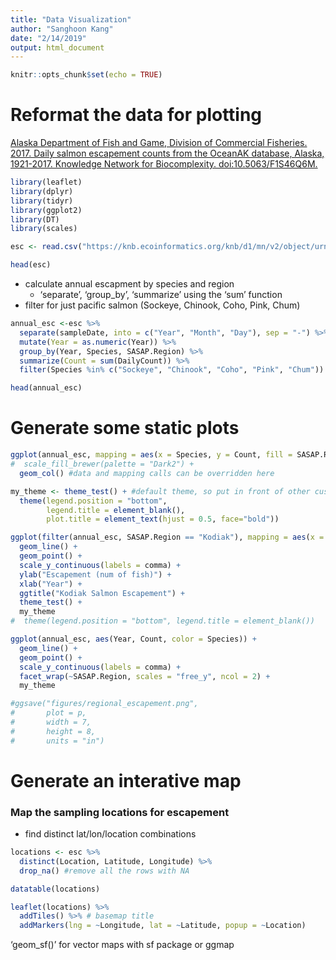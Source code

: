 ```yaml
---
title: "Data Visualization"
author: "Sanghoon Kang"
date: "2/14/2019"
output: html_document
---
```


```r
knitr::opts_chunk$set(echo = TRUE)
```

# Reformat the data for plotting

[Alaska Department of Fish and Game, Division of Commercial Fisheries. 2017. Daily salmon escapement counts from the OceanAK database, Alaska, 1921-2017. Knowledge Network for Biocomplexity. doi:10.5063/F1S46Q6M.](https://knb.ecoinformatics.org/view/doi:10.5063/F1S46Q6M)

```r
library(leaflet)
library(dplyr)
library(tidyr)
library(ggplot2)
library(DT)
library(scales)
```


```r
esc <- read.csv("https://knb.ecoinformatics.org/knb/d1/mn/v2/object/urn%3Auuid%3Af119a05b-bbe7-4aea-93c6-85434dcb1c5e", stringsAsFactors = F)

head(esc)
```

* calculate annual escapment by species and region
    + 'separate', 'group_by', 'summarize' using the 'sum' function
* filter for just pacific salmon (Sockeye, Chinook, Coho, Pink, Chum)

```r
annual_esc <-esc %>% 
  separate(sampleDate, into = c("Year", "Month", "Day"), sep = "-") %>% 
  mutate(Year = as.numeric(Year)) %>% 
  group_by(Year, Species, SASAP.Region) %>% 
  summarize(Count = sum(DailyCount)) %>% 
  filter(Species %in% c("Sockeye", "Chinook", "Coho", "Pink", "Chum"))

head(annual_esc)

```

# Generate some static plots

```r
ggplot(annual_esc, mapping = aes(x = Species, y = Count, fill = SASAP.Region)) +
#  scale_fill_brewer(palette = "Dark2") +
  geom_col() #data and mapping calls can be overridden here
```

```r
my_theme <- theme_test() + #default theme, so put in front of other customization
  theme(legend.position = "bottom", 
        legend.title = element_blank(),
        plot.title = element_text(hjust = 0.5, face="bold"))
```

```r
ggplot(filter(annual_esc, SASAP.Region == "Kodiak"), mapping = aes(x = Year, y = Count, color = Species)) +
  geom_line() +
  geom_point() +
  scale_y_continuous(labels = comma) +
  ylab("Escapement (num of fish)") +
  xlab("Year") +
  ggtitle("Kodiak Salmon Escapement") +
  theme_test() +
  my_theme
#  theme(legend.position = "bottom", legend.title = element_blank())
```

```r
ggplot(annual_esc, aes(Year, Count, color = Species)) +
  geom_line() +
  geom_point() +
  scale_y_continuous(labels = comma) +
  facet_wrap(~SASAP.Region, scales = "free_y", ncol = 2) +
  my_theme

#ggsave("figures/regional_escapement.png", 
#       plot = p,
#       width = 7,
#       height = 8,
#       units = "in")
```

# Generate an interative map

### Map the sampling locations for escapement

* find distinct lat/lon/location combinations

```r
locations <- esc %>% 
  distinct(Location, Latitude, Longitude) %>% 
  drop_na() #remove all the rows with NA

```

```r
datatable(locations)
```

```r
leaflet(locations) %>% 
  addTiles() %>% # basemap title
  addMarkers(lng = ~Longitude, lat = ~Latitude, popup = ~Location)
```

'geom_sf()' for vector maps with sf package or ggmap
